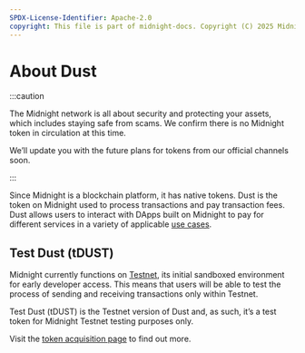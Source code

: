 ```yaml
---
SPDX-License-Identifier: Apache-2.0
copyright: This file is part of midnight-docs. Copyright (C) 2025 Midnight Foundation. Licensed under the Apache License, Version 2.0 (the "License"); You may not use this file except in compliance with the License. You may obtain a copy of the License at http://www.apache.org/licenses/LICENSE-2.0 Unless required by applicable law or agreed to in writing, software distributed under the License is distributed on an "AS IS" BASIS, WITHOUT WARRANTIES OR CONDITIONS OF ANY KIND, either express or implied. See the License for the specific language governing permissions and limitations under the License.
---
```


# About Dust

:::caution

The Midnight network is all about security and protecting your assets, which includes staying safe from scams. We confirm there is no Midnight token in circulation at this time. 

We’ll update you with the future plans for tokens from our official channels soon.

:::

Since Midnight is a blockchain platform, it has native tokens. Dust is the token on Midnight used to process transactions and pay transaction fees. Dust allows users to interact with DApps built on Midnight to pay for different services in a variety of applicable [use cases](../use-cases/).

## Test Dust (tDUST)

Midnight currently functions on [Testnet](/docs/learn/04-glossary.mdx#testnet), its initial sandboxed environment for early developer access. This means that users will be able to test the process of sending and receiving transactions only within Testnet. 

Test Dust (tDUST) is the Testnet version of Dust and, as such, it’s a test token for Midnight Testnet testing purposes only.

Visit the [token acquisition page](/docs/develop/tutorial/1-using/faucet.mdx) to find out more.


